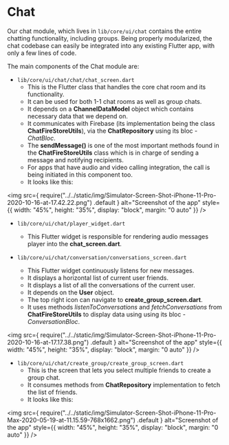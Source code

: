 # Chat
Our chat module, which lives in `lib/core/ui/chat` contains the entire chatting functionality, including groups. Being properly modularized, the chat codebase can easily be integrated into any existing Flutter app, with only a few lines of code.

The main components of the Chat module are:

- `lib/core/ui/chat/chat/chat_screen.dart`
  - This is the Flutter class that handles the core chat room and its functionality.
  - It can be used for both 1-1 chat rooms as well as group chats.
  - It depends on a **ChannelDataModel** object which contains necessary data that we depend on.
  - It communicates with Firebase (its implementation being the class **ChatFireStoreUtils**), via the **ChatRepository** using its bloc - *ChatBloc*.
  - The **sendMessage()** is one of the most important methods found in the **ChatFireStoreUtils** class which is in charge of sending a message and notifying recipients.
  - For apps that have audio and video calling integration, the call is being initiated in this component too.
  - It looks like this:

<img
  src={
    require("../../static/img/Simulator-Screen-Shot-iPhone-11-Pro-2020-10-16-at-17.42.22.png")
      .default
  }
  alt="Screenshot of the app"
  style={{ width: "45%", height: "35%", display: "block", margin: "0 auto" }}
/>

- `lib/core/ui/chat/player_widget.dart`
  - This Flutter widget is responsible for rendering audio messages player into the **chat_screen.dart**.

- `lib/core/ui/chat/conversation/conversations_screen.dart`
  - This Flutter widget continuously listens for new messages.
  - It displays a horizontal list of current user friends.
  - It displays a list of all the conversations of the current user.
  - It depends on the **User** object.
  - The top right icon can navigate to **create_group_screen.dart**.
  - It uses methods *listenToConversations* and *fetchConversations* from **ChatFireStoreUtils** to display data using using its bloc - *ConversationBloc*.

<img
  src={
    require("../../static/img/Simulator-Screen-Shot-iPhone-11-Pro-2020-10-16-at-17.17.38.png")
      .default
  }
  alt="Screenshot of the app"
  style={{ width: "45%", height: "35%", display: "block", margin: "0 auto" }}
/>

- `lib/core/ui/chat/create_group/create_group_screen.dart`
  - This is the screen that lets you select multiple friends to create a group chat.
  - It consumes methods from **ChatRepository** implementation to fetch the list of friends.
  - It looks like this:

<img
  src={
    require("../../static/img/Simulator-Screen-Shot-iPhone-11-Pro-Max-2020-05-19-at-11.15.59-768x1662.png")
      .default
  }
  alt="Screenshot of the app"
  style={{ width: "45%", height: "35%", display: "block", margin: "0 auto" }}
/>